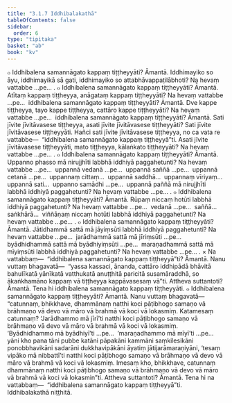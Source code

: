 ```yaml
---
title: "3.1.7 Iddhibalakathā"
tableOfContents: false
sidebar:
  order: 6
type: "tipitaka"
basket: "ab"
book: "kv"
---
```



<DynamicBreadcrumb />

<Division number="621" book="kv">

<Paragraph number="2054" book="kv">
๐ Iddhibalena samannāgato kappaṃ tiṭṭheyyāti? Āmantā. Iddhimayiko so āyu, iddhimayikā sā gati, iddhimayiko so attabhāvappaṭilābhoti? Na hevaṃ vattabbe …pe… .
</Paragraph>

<Paragraph number="2055" book="kv">
๐ Iddhibalena samannāgato kappaṃ tiṭṭheyyāti? Āmantā. Atītaṃ kappaṃ tiṭṭheyya, anāgataṃ kappaṃ tiṭṭheyyāti? Na hevaṃ vattabbe …pe…  iddhibalena samannāgato kappaṃ tiṭṭheyyāti? Āmantā. Dve kappe tiṭṭheyya, tayo kappe tiṭṭheyya, cattāro kappe tiṭṭheyyāti? Na hevaṃ vattabbe …pe…  iddhibalena samannāgato kappaṃ tiṭṭheyyāti? Āmantā. Sati jīvite jīvitāvasese tiṭṭheyya, asati jīvite jīvitāvasese tiṭṭheyyāti? Sati jīvite jīvitāvasese tiṭṭheyyāti. Hañci sati jīvite jīvitāvasese tiṭṭheyya, no ca vata re vattabbe—  “iddhibalena samannāgato kappaṃ tiṭṭheyyā”ti. Asati jīvite jīvitāvasese tiṭṭheyyāti, mato tiṭṭheyya, kālaṅkato tiṭṭheyyāti? Na hevaṃ vattabbe …pe… .
</Paragraph>

</Division>
<Division number="622" book="kv">

<Paragraph number="2056" book="kv">
๐ Iddhibalena samannāgato kappaṃ tiṭṭheyyāti? Āmantā. Uppanno phasso mā nirujjhīti labbhā iddhiyā paggahetunti? Na hevaṃ vattabbe …pe…  uppannā vedanā …pe…  uppannā saññā …pe…  uppannā cetanā …pe…  uppannaṃ cittaṃ…  uppannā saddhā…  uppannaṃ vīriyaṃ…  uppannā sati…  uppanno samādhi …pe…  uppannā paññā mā nirujjhīti labbhā iddhiyā paggahetunti? Na hevaṃ vattabbe …pe… .
</Paragraph>

<Paragraph number="2057" book="kv">
๐ Iddhibalena samannāgato kappaṃ tiṭṭheyyāti? Āmantā. Rūpaṃ niccaṃ hotūti labbhā iddhiyā paggahetunti? Na hevaṃ vattabbe …pe…  vedanā …pe…  saññā…  saṅkhārā…  viññāṇaṃ niccaṃ hotūti labbhā iddhiyā paggahetunti? Na hevaṃ vattabbe …pe… .
</Paragraph>

<Paragraph number="2058" book="kv">
๐ Iddhibalena samannāgato kappaṃ tiṭṭheyyāti? Āmantā. Jātidhammā sattā mā jāyiṃsūti labbhā iddhiyā paggahetunti? Na hevaṃ vattabbe …pe…  jarādhammā sattā mā jīriṃsūti …pe…  byādhidhammā sattā mā byādhiyiṃsūti …pe…  maraṇadhammā sattā mā mīyiṃsūti labbhā iddhiyā paggahetunti? Na hevaṃ vattabbe …pe… .
</Paragraph>

</Division>
<Division number="623" book="kv">

<Paragraph number="2059" book="kv">
× Na vattabbaṃ—  “iddhibalena samannāgato kappaṃ tiṭṭheyyā”ti? Āmantā. Nanu vuttaṃ bhagavatā—  “yassa kassaci, ānanda, cattāro iddhipādā bhāvitā bahulīkatā yānīkatā vatthukatā anuṭṭhitā paricitā susamāraddhā, so ākaṅkhamāno kappaṃ vā tiṭṭheyya kappāvasesaṃ vā”ti. Attheva suttantoti? Āmantā. Tena hi iddhibalena samannāgato kappaṃ tiṭṭheyyāti.
</Paragraph>

</Division>
<Division number="624" book="kv">

<Paragraph number="2060" book="kv">
๐ Iddhibalena samannāgato kappaṃ tiṭṭheyyāti? Āmantā. Nanu vuttaṃ bhagavatā—  “catunnaṃ, bhikkhave, dhammānaṃ natthi koci pāṭibhogo samaṇo vā brāhmaṇo vā devo vā māro vā brahmā vā koci vā lokasmiṃ. Katamesaṃ catunnaṃ? ‘Jarādhammo mā jīrī’ti natthi koci pāṭibhogo samaṇo vā brāhmaṇo vā devo vā māro vā brahmā vā koci vā lokasmiṃ. ‘Byādhidhammo mā byādhiyī’ti …pe…  ‘maraṇadhammo mā mīyī’ti …pe…  yāni kho pana tāni pubbe katāni pāpakāni kammāni saṃkilesikāni ponobbhavikāni sadarāni dukkhavipākāni āyatiṃ jātijarāmaraṇiyāni, ‘tesaṃ vipāko mā nibbattī’ti natthi koci pāṭibhogo samaṇo vā brāhmaṇo vā devo vā māro vā brahmā vā koci vā lokasmiṃ. Imesaṃ kho, bhikkhave, catunnaṃ dhammānaṃ natthi koci pāṭibhogo samaṇo vā brāhmaṇo vā devo vā māro vā brahmā vā koci vā lokasmin”ti. Attheva suttantoti? Āmantā. Tena hi na vattabbaṃ—  “iddhibalena samannāgato kappaṃ tiṭṭheyyā”ti.

</Paragraph>
</Division>

<Paragraph number="2061" type="center" book="kv">
Iddhibalakathā niṭṭhitā.
</Paragraph>